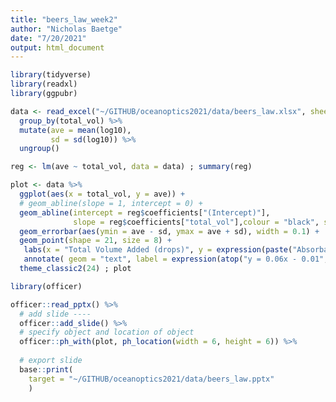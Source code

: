 ```yaml
---
title: "beers_law_week2"
author: "Nicholas Baetge"
date: "7/20/2021"
output: html_document
---
```


```r
library(tidyverse)
library(readxl)
library(ggpubr)
```

```r
data <- read_excel("~/GITHUB/oceanoptics2021/data/beers_law.xlsx", sheet = "Summary") %>% 
  group_by(total_vol) %>% 
  mutate(ave = mean(log10),
         sd = sd(log10)) %>% 
  ungroup()
```

```r
reg <- lm(ave ~ total_vol, data = data) ; summary(reg)
```


```r
plot <- data %>% 
  ggplot(aes(x = total_vol, y = ave)) +
  # geom_abline(slope = 1, intercept = 0) +
  geom_abline(intercept = reg$coefficients["(Intercept)"],
              slope = reg$coefficients["total_vol"],colour = "black", size = 2, linetype = 2, alpha = 0.6) + 
  geom_errorbar(aes(ymin = ave - sd, ymax = ave + sd), width = 0.1) +
  geom_point(shape = 21, size = 8) +
   labs(x = "Total Volume Added (drops)", y = expression(paste("Absorbance"))) +
   annotate( geom = "text", label = expression(atop("y = 0.06x - 0.01", paste("r"^2,"= 0.99, ", italic("p "), "<< 0.01"))), x = 6.5, y = 0, size = 8) +
  theme_classic2(24) ; plot
```

```r
library(officer)

officer::read_pptx() %>%
  # add slide ----
  officer::add_slide() %>% 
  # specify object and location of object 
  officer::ph_with(plot, ph_location(width = 6, height = 6)) %>%
  
  # export slide 
  base::print(
    target = "~/GITHUB/oceanoptics2021/data/beers_law.pptx"
    )
```

